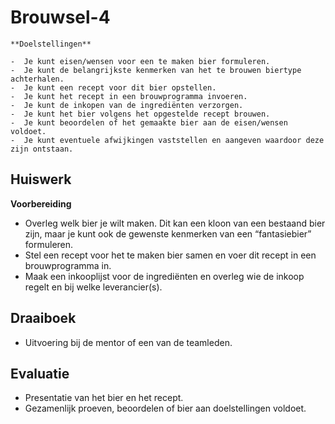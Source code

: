 # Brouwsel-4 {#brouwsel-4}

```block2
**Doelstellingen**

-  Je kunt eisen/wensen voor een te maken bier formuleren.
-  Je kunt de belangrijkste kenmerken van het te brouwen biertype achterhalen.
-  Je kunt een recept voor dit bier opstellen.
-  Je kunt het recept in een brouwprogramma invoeren.
-  Je kunt de inkopen van de ingrediënten verzorgen.
-  Je kunt het bier volgens het opgestelde recept brouwen.
-  Je kunt beoordelen of het gemaakte bier aan de eisen/wensen voldoet.
-  Je kunt eventuele afwijkingen vaststellen en aangeven waardoor deze zijn ontstaan.

```

## Huiswerk {#b4-huiswerk}

**Voorbereiding**

-  Overleg welk bier je wilt maken. Dit kan een kloon van een bestaand bier zijn, maar je kunt ook de gewenste kenmerken van een "fantasiebier" formuleren.
-  Stel een recept voor het te maken bier samen en voer dit recept in een brouwprogramma in.
-  Maak een inkooplijst voor de ingrediënten en overleg wie de inkoop regelt en bij welke leverancier(s).

## Draaiboek {#b4-draaiboek}

-  Uitvoering bij de mentor of een van de teamleden.

## Evaluatie {#b4-evaluatie}

-  Presentatie van het bier en het recept.
-  Gezamenlijk proeven, beoordelen of bier aan doelstellingen voldoet.
